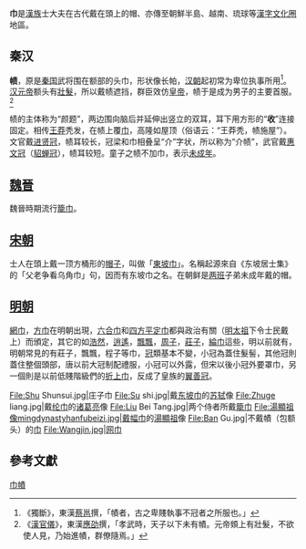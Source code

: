 '''巾'''是[[漢族|漢族]]士大夫在古代戴在頭上的帽、亦傳至朝鮮半島、越南、琉球等[[漢字文化圈|漢字文化圈]]地區。
==秦汉==
'''帻'''，原是[[秦国|秦国]]武将围在额部的头巾，形状像长帕，[[汉朝|汉朝]]起初常为卑位执事所用<ref>《獨斷》，東漢[[蔡邕|蔡邕]]撰，「幘者，古之卑賤執事不冠者之所服也。」</ref>。[[汉元帝|汉元帝]]额头有[[壯髮|壯髮]]，所以戴帻遮挡，群臣效仿[[皇帝|皇帝]]，帻于是成为男子的主要首服。<ref>《[[漢官儀|漢官儀]]》，東漢[[應劭|應劭]]撰，「孝武時，天子以下未有幘。元帝頞上有壯髮，不欲使人見，乃始進幘，群僚隨焉。」</ref>

帻的主体称为“颜题”，两边围向脑后并延伸出竖立的双耳，耳下用方形的“'''收'''”连接固定。相传[[王莽|王莽]]秃发，在帻上覆[[巾|巾]]，高隆如屋顶（俗语云：“王莽秃，帻施屋”）。文官戴[[进贤冠|进贤冠]]，帻耳较长，冠梁和巾相叠呈“介”字状，所以称为“介帻”，武官戴[[惠文冠|惠文冠]]（[[貂蝉冠|貂蝉冠]]），帻耳较短。童子之帻不加巾，表示[[未成年|未成年]]。

==[[曹魏|魏]][[晉朝|晉]]==

魏晉時期流行[[籠巾|籠巾]]。

==[[宋朝|宋朝]]==

士人在頭上戴一顶方桶形的[[帽子|帽子]]，叫做「[[東坡巾|東坡巾]]」。名稱起源來自《东坡居士集》的「父老争看乌角巾」句，因而有东坡巾之名。在朝鲜是[[两班|两班]]子弟未成年戴的帽。

==[[明朝|明朝]]==

[[網巾|網巾]]，[[方巾|方巾]]在明朝出現，[[六合巾|六合巾]]和[[四方平定巾|四方平定巾]]都與政治有關（[[明太祖|明太祖]]下令士民戴上）而頒定，其它的如[[浩然巾|浩然]]，[[逍遙巾|逍遙]]，[[飄飄巾|飄飄]]，[[周子巾|周子]]，[[莊子巾|莊子]]，[[綸巾|綸巾]]這些，明以前就有，明朝常見的有莊子，飄飄，程子等巾，[[冠|冠]]類基本不變，小冠為蓋住髮髻，其他冠則蓋住整個頭部，唐以前大冠制配禮服，小冠可以外露，但宋以後小冠外要罩巾，另一個則是以前低賤階級們的[[折上巾|折上巾]]，反成了皇族的[[翼善冠|翼善冠]]。
<gallery>
File:Shu Shunsui.jpg|庄子巾
File:Su shi.jpg|戴[[东坡巾|东坡巾]]的[[苏轼|苏轼]]像
File:Zhuge liang.jpg|戴[[纶巾|纶巾]]的[[诸葛亮|诸葛亮]]像
File:Liu Bei Tang.jpg|两个侍者所戴[[籠巾|籠巾]]
File:湯顯祖像mingdynastyhanfubeizi.jpg|戴[[幅巾|幅巾]]的[[湯顯祖|湯顯祖]]像
File:Ban Gu.jpg|不戴幘（包额头）的[[巾|巾]]
File:Wangjin.jpg|[[网巾|网巾]]
</gallery>

==參考文獻==
{{reflist}}

{{Clothes-stub}}
[[Category:巾幘|]]